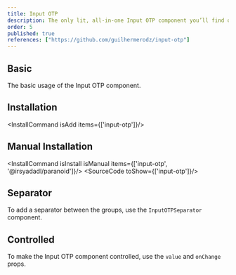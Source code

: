 ```yaml
---
title: Input OTP
description: The only lit, all-in-one Input OTP component you’ll find online. Easy to use, highly customizable, and packed with features.
order: 5
published: true
references: ["https://github.com/guilhermerodz/input-otp"]
---
```


## Basic
The basic usage of the Input OTP component.

<How toUse="forms/input-otp-demo"/>

## Installation
<InstallCommand isAdd items={['input-otp']}/>

## Manual Installation
<InstallCommand isInstall isManual items={['input-otp', '@irsyadadl/paranoid']}/>
<SourceCode toShow={['input-otp']}/>

## Separator
To add a separator between the groups, use the `InputOTPSeparator` component.

<How toUse="forms/input-otp-separator-demo"/>

## Controlled
To make the Input OTP component controlled, use the `value` and `onChange` props.

<How toUse="forms/input-otp-controlled-demo"/>
